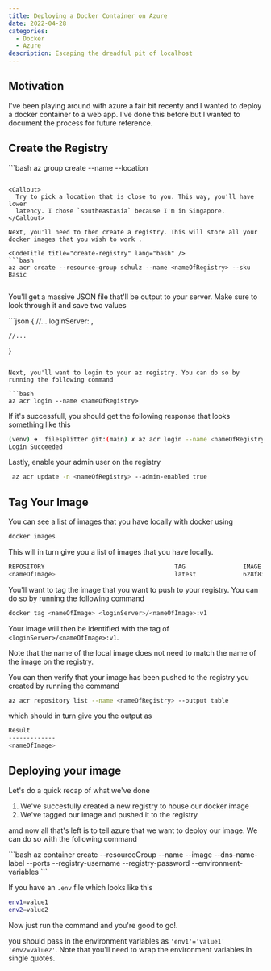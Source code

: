 ```yaml
---
title: Deploying a Docker Container on Azure
date: 2022-04-28
categories:
  - Docker
  - Azure
description: Escaping the dreadful pit of localhost
---
```


## Motivation

I've been playing around with azure a fair bit recenty and I wanted to deploy a docker container to a web app. I've done this before but I wanted to document the process for future reference.

## Create the Registry

<CodeTitle title="create-container" lang="bash" />
```bash
az group create --name <nameOfResourceGroup> --location <location>

````

<Callout>
  Try to pick a location that is close to you. This way, you'll have lower
  latency. I chose `southeastasia` because I'm in Singapore.
</Callout>

Next, you'll need to then create a registry. This will store all your docker images that you wish to work .

<CodeTitle title="create-registry" lang="bash" />
```bash
az acr create --resource-group schulz --name <nameOfRegistry> --sku Basic


````

You'll get a massive JSON file that'll be output to your server. Make sure to look through it and save two values

<CodeTitle title="response.json" lang="json" />
```json
{
    //...
    loginServer: <Where your registry resides>,

    //...

}

````

Next, you'll want to login to your az registry. You can do so by running the following command

```bash
az acr login --name <nameOfRegistry>
````

If it's successfull, you should get the following response that looks something like this

```bash
(venv) ➜  filesplitter git:(main) ✗ az acr login --name <nameOfRegistry>
Login Succeeded
```

Lastly, enable your admin user on the registry

```bash
 az acr update -n <nameOfRegistry> --admin-enabled true
```

## Tag Your Image

You can see a list of images that you have locally with docker using

```bash
docker images
```

This will in turn give you a list of images that you have locally.

```bash
REPOSITORY                                    TAG                IMAGE ID       CREATED          SIZE
<nameOfImage>                                 latest             628f83ffe348   26 minutes ago   1.35GB
```

You'll want to tag the image that you want to push to your registry. You can do so by running the following command

```bash
docker tag <nameOfImage> <loginServer>/<nameOfImage>:v1
```

Your image will then be identified with the tag of `<loginServer>/<nameOfImage>:v1`.

<Callout>
  Note that the name of the local image does not need to match the name of the
  image on the registry.
</Callout>

You can then verify that your image has been pushed to the registry you created by running the command

```bash
az acr repository list --name <nameOfRegistry> --output table
```

which should in turn give you the output as

```bash
Result
-------------
<nameOfImage>
```

## Deploying your image

Let's do a quick recap of what we've done

1. We've succesfully created a new registry to house our docker image
2. We've tagged our image and pushed it to the registry

amd now all that's left is to tell azure that we want to deploy our image. We can do so with the following command

<CodeTitle title="deploy-container" lang="bash" />
```bash
az container create --resourceGroup <nameOfResourceGroup> --name <nameOfContainer> --image <imageTag> --dns-name-label <nameOfContainer> --ports <port you want to expose> --registry-username <nameOfRegistry> --registry-password <passwordOfRegistry> --environment-variables <any environment variables you might want to expose>
```

If you have an `.env` file which looks like this

```bash
env1=value1
env2=value2
```

Now just run the command and you're good to go!.

you should pass in the environment variables as `'env1'='value1' 'env2=value2'`. Note that you'll need to wrap the environment variables in single quotes.
